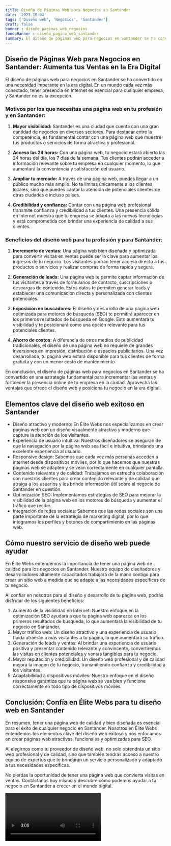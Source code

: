 ```yaml
---
title: Diseño de Páginas Web para Negocios en Santander
date: '2023-10-04'
tags: ['Diseño web', 'Negocios', 'Santander']
draft: false
banner : diseño_paginas_web_negocios
fondoBanner : diseño_pagina_web_santander
summary: El diseño de páginas web para negocios en Santander se ha convertido en una necesidad imperante en la era digital. En un mundo cada vez más conectado, tener presencia en Internet es esencial para cualquier empresa, y Santander no es la excepción.
---
```


## Diseño de Páginas Web para Negocios en Santander: Aumenta tus Ventas en la Era Digital

El diseño de páginas web para negocios en Santander se ha convertido en una necesidad imperante en la era digital. En un mundo cada vez más conectado, tener presencia en Internet es esencial para cualquier empresa, y Santander no es la excepción.

### Motivos por los que necesitas una página web en tu profesión y en Santander:

1. **Mayor visibilidad:** Santander es una ciudad que cuenta con una gran cantidad de negocios en diversos sectores. Para destacar entre la competencia, es fundamental contar con una página web que muestre tus productos o servicios de forma atractiva y profesional.

2. **Acceso las 24 horas:** Con una página web, tu negocio estará abierto las 24 horas del día, los 7 días de la semana. Tus clientes podrán acceder a información relevante sobre tu empresa en cualquier momento, lo que aumentará la conveniencia y satisfacción del usuario.

3. **Ampliar tu mercado:** A través de una página web, puedes llegar a un público mucho más amplio. No te limitas únicamente a los clientes locales, sino que puedes captar la atención de potenciales clientes de otras ciudades e incluso países.

4. **Credibilidad y confianza:** Contar con una página web profesional transmite confianza y credibilidad a tus clientes. Una presencia sólida en Internet muestra que tu empresa se adapta a las nuevas tecnologías y está comprometida con brindar una experiencia de calidad a sus clientes.

### Beneficios del diseño web para tu profesión y para Santander:

1. **Incremento de ventas:** Una página web bien diseñada y optimizada para convertir visitas en ventas puede ser la clave para aumentar los ingresos de tu negocio. Los visitantes podrán tener acceso directo a tus productos o servicios y realizar compras de forma rápida y segura.

2. **Generación de leads:** Una página web te permite captar información de tus visitantes a través de formularios de contacto, suscripciones o descargas de contenido. Estos datos te permiten generar leads y establecer una comunicación directa y personalizada con clientes potenciales.

3. **Exposición en buscadores:** El diseño y desarrollo de una página web optimizada para motores de búsqueda (SEO) te permitirá aparecer en los primeros resultados de búsqueda en Google. Esto aumentará tu visibilidad y te posicionará como una opción relevante para tus potenciales clientes.

4. **Ahorro de costos:** A diferencia de otros medios de publicidad tradicionales, el diseño de una página web no requiere de grandes inversiones en impresión, distribución o espacios publicitarios. Una vez desarrollada, tu página web estará disponible para tus clientes de forma gratuita y con un menor costo de mantenimiento.

En conclusión, el diseño de páginas web para negocios en Santander se ha convertido en una estrategia fundamental para incrementar las ventas y fortalecer la presencia online de tu empresa en la ciudad. Aprovecha las ventajas que ofrece el diseño web y posiciona tu negocio en la era digital.

<GifSeo />

<Cta />

## Elementos clave del diseño web exitoso en Santander

- Diseño atractivo y moderno: En Élite Webs nos especializamos en crear páginas web con un diseño visualmente atractivo y moderno que capture la atención de los visitantes.
- Experiencia de usuario intuitiva: Nuestros diseñadores se aseguran de que la navegación por la página web sea fácil e intuitiva, brindando una excelente experiencia al usuario.
- Responsive design: Sabemos que cada vez más personas acceden a internet desde dispositivos móviles, por lo que hacemos que nuestras páginas web se adapten y se vean correctamente en cualquier pantalla.
- Contenido relevante y de calidad: Trabajamos en estrecha colaboración con nuestros clientes para crear contenido relevante y de calidad que atraiga a los usuarios y les brinde información útil sobre el negocio de Santander en cuestión.
- Optimización SEO: Implementamos estrategias de SEO para mejorar la visibilidad de la página web en los motores de búsqueda y aumentar el tráfico que recibe.
- Integración de redes sociales: Sabemos que las redes sociales son una parte importante de la estrategia de marketing digital, por lo que integramos los perfiles y botones de compartimiento en las páginas web.

## Cómo nuestro servicio de diseño web puede ayudar

En Élite Webs entendemos la importancia de tener una página web de calidad para los negocios en Santander. Nuestro equipo de diseñadores y desarrolladores altamente capacitados trabajará de la mano contigo para crear un sitio web a medida que se adapte a las necesidades específicas de tu negocio.

Al confiar en nosotros para el diseño y desarrollo de tu página web, podrás disfrutar de los siguientes beneficios:

1. Aumento de la visibilidad en Internet: Nuestro enfoque en la optimización SEO ayudará a que tu página web aparezca en los primeros resultados de búsqueda, lo que aumentará la visibilidad de tu negocio en Santander.
2. Mayor tráfico web: Un diseño atractivo y una experiencia de usuario fluida atraerán a más visitantes a tu página, lo que aumentará su tráfico.
3. Generación de leads y ventas: Al brindar una experiencia de usuario positiva y presentar contenido relevante y convincente, convertiremos las visitas en clientes potenciales y ventas tangibles para tu negocio.
4. Mayor reputación y credibilidad: Un diseño web profesional y de calidad mejora la imagen de tu negocio, transmitiendo confianza y credibilidad a los visitantes.
5. Adaptabilidad a dispositivos móviles: Nuestro enfoque en el diseño responsive garantiza que tu página web se vea bien y funcione correctamente en todo tipo de dispositivos móviles.

## Conclusión: Confía en Élite Webs para tu diseño web en Santander

En resumen, tener una página web de calidad y bien diseñada es esencial para el éxito de cualquier negocio en Santander. Nosotros en Élite Webs entendemos los elementos clave del diseño web exitoso y nos enfocamos en crear páginas web atractivas, funcionales y optimizadas para SEO.

Al elegirnos como tu proveedor de diseño web, no solo obtendrás un sitio web profesional y de calidad, sino que también tendrás acceso a nuestro equipo de expertos que te brindarán un servicio personalizado y adaptado a tus necesidades específicas.

No pierdas la oportunidad de tener una página web que convierta visitas en ventas. Contáctanos hoy mismo y descubre cómo podemos ayudar a tu negocio en Santander a crecer en el mundo digital.

<Video />

<CtaBot job='Negocios' city='Santander'/>

<Gmaps query='Santander+españa+maps' />